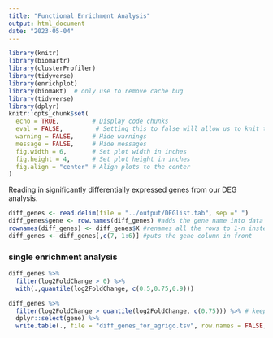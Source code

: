 ```yaml
---
title: "Functional Enrichment Analysis"
output: html_document
date: "2023-05-04"
---
```


```r
library(knitr)
library(biomartr)
library(clusterProfiler)
library(tidyverse)
library(enrichplot)
library(biomaRt)  # only use to remove cache bug
library(tidyverse)
library(dplyr)
knitr::opts_chunk$set(
  echo = TRUE,         # Display code chunks
  eval = FALSE,         # Setting this to false will allow us to knit the code without evaluating code chunks
  warning = FALSE,     # Hide warnings
  message = FALSE,     # Hide messages
  fig.width = 6,       # Set plot width in inches
  fig.height = 4,      # Set plot height in inches
  fig.align = "center" # Align plots to the center
)
```

Reading in significantly differentially expressed genes from our DEG analysis.
```r
diff_genes <- read.delim(file = "../output/DEGlist.tab", sep =" ")
diff_genes$gene <- row.names(diff_genes) #adds the gene name into data frame as new column called gene
rownames(diff_genes) <- diff_genes$X #renames all the rows to 1-n instead of the gene name
diff_genes <- diff_genes[,c(7, 1:6)] #puts the gene column in front
```

### single enrichment analysis
```r
diff_genes %>% 
  filter(log2FoldChange > 0) %>% 
  with(.,quantile(log2FoldChange, c(0.5,0.75,0.9)))

diff_genes %>% 
  filter(log2FoldChange > quantile(log2FoldChange, c(0.75))) %>% # keeping fold changes above the 75th percentile
  dplyr::select(gene) %>% 
  write.table(., file = "diff_genes_for_agrigo.tsv", row.names = FALSE, quote = FALSE)
```

